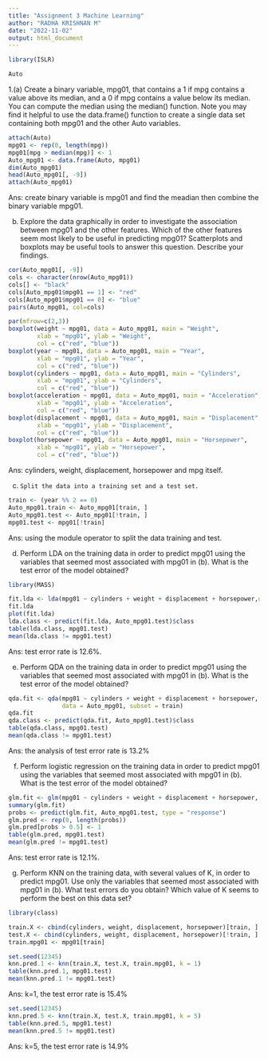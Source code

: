 ---
title: "Assignment 3 Machine Learning"
author: "RADHA KRISHNAN M"
date: "2022-11-02"
output: html_document
---


```{r}
library(ISLR)
```

```{r}
Auto
```


1.(a) Create a binary variable, mpg01, that contains a 1 if mpg contains a value above its median, and a 0 if mpg contains a value below its median. You can compute the median using the median() function. Note you may find it helpful to use the data.frame() function to create a single data set containing both mpg01 and the other Auto variables.

```{r}
attach(Auto)
mpg01 <- rep(0, length(mpg))
mpg01[mpg > median(mpg)] <- 1 
Auto_mpg01 <- data.frame(Auto, mpg01)
dim(Auto_mpg01)
head(Auto_mpg01[, -9])
attach(Auto_mpg01)
```

Ans:
  create binary variable is mpg01 and find the meadian then combine the binary variable mpg01.
  
  

 (b) Explore the data graphically in order to investigate the association between mpg01 and the other features. Which of the other features seem most likely to be useful in predicting mpg01? Scatterplots and boxplots may be useful tools to answer this question. Describe your findings.
 
```{r}
cor(Auto_mpg01[, -9])
cols <- character(nrow(Auto_mpg01))
cols[] <- "black"
cols[Auto_mpg01$mpg01 == 1] <- "red"
cols[Auto_mpg01$mpg01 == 0] <- "blue"
pairs(Auto_mpg01, col=cols)
```
 
 
```{r}
par(mfrow=c(2,3))
boxplot(weight ~ mpg01, data = Auto_mpg01, main = "Weight", 
        xlab = "mpg01", ylab = "Weight",
        col = c("red", "blue"))
boxplot(year ~ mpg01, data = Auto_mpg01, main = "Year", 
        xlab = "mpg01", ylab = "Year",
        col = c("red", "blue"))
boxplot(cylinders ~ mpg01, data = Auto_mpg01, main = "Cylinders", 
        xlab = "mpg01", ylab = "Cylinders",
        col = c("red", "blue"))
boxplot(acceleration ~ mpg01, data = Auto_mpg01, main = "Acceleration", 
        xlab = "mpg01", ylab = "Acceleration",
        col = c("red", "blue"))
boxplot(displacement ~ mpg01, data = Auto_mpg01, main = "Displacement", 
        xlab = "mpg01", ylab = "Displacement",
        col = c("red", "blue"))
boxplot(horsepower ~ mpg01, data = Auto_mpg01, main = "Horsepower", 
        xlab = "mpg01", ylab = "Horsepower",
        col = c("red", "blue"))
```
 
 Ans:
 cylinders, weight, displacement, horsepower and mpg itself.
 
 
 (c)	 Split the data into a training set and a test set.
 
```{r}
train <- (year %% 2 == 0)
Auto_mpg01.train <- Auto_mpg01[train, ]
Auto_mpg01.test <- Auto_mpg01[!train, ]
mpg01.test <- mpg01[!train]
```
 
 Ans:
 using the module operator to split the data training and test.
 
 
 (d)	Perform LDA on the training data in order to predict mpg01 using the variables that seemed most associated with mpg01 in (b). What is the test error of the model obtained? 
 
 
```{r}
library(MASS)
```
 
 
```{r}
fit.lda <- lda(mpg01 ~ cylinders + weight + displacement + horsepower,data = Auto_mpg01, subset = train)
fit.lda
plot(fit.lda)
lda.class <- predict(fit.lda, Auto_mpg01.test)$class
table(lda.class, mpg01.test)
mean(lda.class != mpg01.test)
```
 
 Ans:
  test error rate is 12.6%.
  
  
(e)	Perform QDA on the training data in order to predict mpg01 using the variables that seemed most associated with mpg01 in (b). What is the test error of the model obtained? 

```{r}
qda.fit <- qda(mpg01 ~ cylinders + weight + displacement + horsepower, 
               data = Auto_mpg01, subset = train)
qda.fit
qda.class <- predict(qda.fit, Auto_mpg01.test)$class
table(qda.class, mpg01.test)
mean(qda.class != mpg01.test)
```

Ans:
  the analysis of test error rate is 13.2%


(f)	Perform logistic regression on the training data in order to predict mpg01 using the variables that seemed most associated with mpg01 in (b). What is the test error of the model obtained?

```{r}
glm.fit <- glm(mpg01 ~ cylinders + weight + displacement + horsepower, data = Auto_mpg01, family = binomial, subset = train)
summary(glm.fit)
probs <- predict(glm.fit, Auto_mpg01.test, type = "response")
glm.pred <- rep(0, length(probs))
glm.pred[probs > 0.5] <- 1
table(glm.pred, mpg01.test)
mean(glm.pred != mpg01.test)
```

Ans:
  test error rate is 12.1%.
  
  
  
(g)	Perform KNN on the training data, with several values of K, in order to predict mpg01. Use only the variables that seemed most associated with mpg01 in (b). What test errors do you obtain? Which value of K seems to perform the best on this data set?

```{r}
library(class)
```


```{r}
train.X <- cbind(cylinders, weight, displacement, horsepower)[train, ]
test.X <- cbind(cylinders, weight, displacement, horsepower)[!train, ]
train.mpg01 <- mpg01[train]

set.seed(12345)
knn.pred.1 <- knn(train.X, test.X, train.mpg01, k = 1)
table(knn.pred.1, mpg01.test)
mean(knn.pred.1 != mpg01.test)
```
Ans:
  k=1, the test error rate is 15.4%


```{r}
set.seed(12345)
knn.pred.5 <- knn(train.X, test.X, train.mpg01, k = 5)
table(knn.pred.5, mpg01.test)
mean(knn.pred.5 != mpg01.test)
```
Ans:
  k=5, the test error rate is 14.9%
